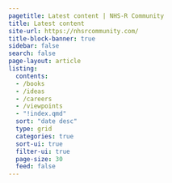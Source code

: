 ```yaml
---
pagetitle: Latest content | NHS-R Community
title: Latest content
site-url: https://nhsrcommunity.com/
title-block-banner: true
sidebar: false
search: false
page-layout: article  
listing:
  contents: 
  - /books
  - /ideas
  - /careers
  - /viewpoints
  - "!index.qmd"
  sort: "date desc"
  type: grid
  categories: true
  sort-ui: true
  filter-ui: true
  page-size: 30
  feed: false
---
```


<!-- feed needs to be set to true for RSS once page is live https://quarto.org/docs/websites/website-blog.html#rss-feed -->